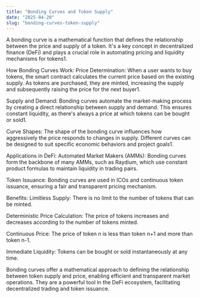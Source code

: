 ```yaml
---
title: "Bonding Curves and Token Supply"
date: "2025-04-20"
slug: "bonding-curves-token-supply"
---
```


A bonding curve is a mathematical function that defines the relationship between the price and supply of a token. It's a key concept in decentralized finance (DeFi) and plays a crucial role in automating pricing and liquidity mechanisms for tokens1.

How Bonding Curves Work: Price Determination: When a user wants to buy tokens, the smart contract calculates the current price based on the existing supply. As tokens are purchased, they are minted, increasing the supply and subsequently raising the price for the next buyer1.

Supply and Demand: Bonding curves automate the market-making process by creating a direct relationship between supply and demand. This ensures constant liquidity, as there's always a price at which tokens can be bought or sold1.

Curve Shapes: The shape of the bonding curve influences how aggressively the price responds to changes in supply. Different curves can be designed to suit specific economic behaviors and project goals1.

Applications in DeFi: Automated Market Makers (AMMs): Bonding curves form the backbone of many AMMs, such as Raydium, which use constant product formulas to maintain liquidity in trading pairs.

Token Issuance: Bonding curves are used in ICOs and continuous token issuance, ensuring a fair and transparent pricing mechanism.

Benefits: Limitless Supply: There is no limit to the number of tokens that can be minted.

Deterministic Price Calculation: The price of tokens increases and decreases according to the number of tokens minted.

Continuous Price: The price of token n is less than token n+1 and more than token n-1.

Immediate Liquidity: Tokens can be bought or sold instantaneously at any time.

Bonding curves offer a mathematical approach to defining the relationship between token supply and price, enabling efficient and transparent market operations. They are a powerful tool in the DeFi ecosystem, facilitating decentralized trading and token issuance.